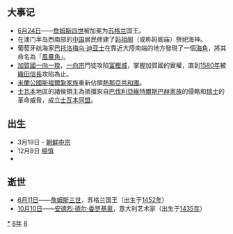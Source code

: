 {{yearTOC|1488|明'''[[弘治_(明朝)|弘治]]元年'''；越南'''[[洪德|洪德]]十九年'''；日本'''[[長享|長享]]二年'''}}

== 大事记 ==
*[[6月24日|6月24日]]——[[詹姆斯四世_(苏格兰)|詹姆斯四世]]被加冕为[[苏格兰|苏格兰]]国王。
*在澳门半岛西南部的[[中国|中国]]居民修建了[[妈祖阁|妈祖阁]]（或称妈阁庙）祭祀海神。
*葡萄牙航海家[[迪亞士|巴托洛梅乌·迪亚士]]在靠近大陸南端的地方發現了一個[[海角|海角]]，將其命名為「[[好望角|風暴角]]」。
*[[加賀國|加賀國]][[一向一揆|一向一揆]]，[[一向宗|一向宗]]門徒攻陷[[富樫城|富樫城]]，掌握加賀國的實權，直到[[1580年|1580年]]被[[織田信長|織田信長]]攻陷為止。
*[[米蘭公國|米蘭公國]][[斯福爾紮家族|斯福爾紮家族]]重新佔領[[熱那亞共和國|熱那亞共和國]]。
*[[士瓦本|士瓦本]]地區的諸侯領主為抵擋來自[[巴伐利亞|巴伐利亞]][[維特爾斯巴赫家族|維特爾斯巴赫家族]]的侵略和[[舊瑞士邦聯|瑞士]]的革命威脅，成立[[士瓦本同盟|士瓦本同盟]]。

== 出生 ==
* 3月19日 - [[朝鮮中宗|朝鮮中宗]]
*12月8日 [[楊慎|楊慎]]
*

== 逝世 ==
{{Wikisource year mention}}
* [[6月11日|6月11日]]——[[詹姆斯三世_(苏格兰)|詹姆斯三世]]，苏格兰国王（出生于[[1452年|1452年]]）
* [[10月10日|10月10日]]——[[安德烈·德尔·委罗基奥|安德烈·德尔·委罗基奥]]，意大利艺术家（出生于[[1435年|1435年]]）

[[Category:1488年|*]]
[[Category:1480年代|8年]]
[[Category:15世纪各年|8]]